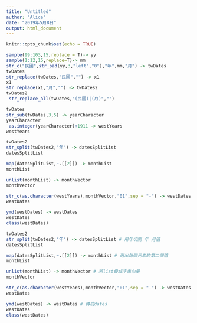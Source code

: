 ```yaml
---
title: "Untitled"
author: "Alice"
date: "2019年5月8日"
output: html_document
---
```


```r
knitr::opts_chunk$set(echo = TRUE)
```

```r
sample(99:103,15,replace = T)-> yy
sample(1:12,15,replace=T)-> mm
str_c("民國",str_pad(yy,3,"left","0"),"年",mm,"月") -> twDates
twDates
str_replace(twDates,"民國","") -> x1
x1
str_replace(x1,"月","") -> twDates2
twDates2
 str_replace_all(twDates,"(民國)|(月)","")
```
```r
twDates
str_sub(twDates,3,5) -> yearCharacter
yearCharacter
 as.integer(yearCharacter)+1911 -> westYears
westYears
```

```r
twDates2
str_split(twDates2,"年") -> datesSplitList
datesSplitList

map(datesSplitList,~.[[2]]) -> monthList
monthList

unlist(monthList) -> monthVector
monthVector

str_c(as.character(westYears),monthVector,"01",sep = "-") -> westDates
westDates

ymd(westDates) -> westDates
westDates
class(westDates)
```
```r
twDates2
str_split(twDates2,"年") -> datesSplitList # 用年切開 年 月值
datesSplitList

map(datesSplitList,~.[[2]]) -> monthList # 選出每個元素的第二個值
monthList

unlist(monthList) -> monthVector # 將list疊成字串向量
monthVector

str_c(as.character(westYears),monthVector,"01",sep = "-") -> westDates # 貼成YYYY-MM-DD 字串格式
westDates

ymd(westDates) -> westDates # 轉成dates
westDates
class(westDates)
```

